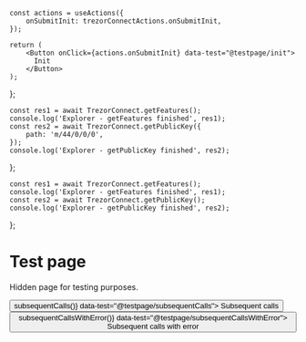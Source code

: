 

    const actions = useActions({
        onSubmitInit: trezorConnectActions.onSubmitInit,
    });

    return (
        <Button onClick={actions.onSubmitInit} data-test="@testpage/init">
          Init
        </Button>
    );

};

    const res1 = await TrezorConnect.getFeatures();
    console.log('Explorer - getFeatures finished', res1);
    const res2 = await TrezorConnect.getPublicKey({
        path: 'm/44/0/0/0',
    });
    console.log('Explorer - getPublicKey finished', res2);
};

    const res1 = await TrezorConnect.getFeatures();
    console.log('Explorer - getFeatures finished', res1);
    const res2 = await TrezorConnect.getPublicKey();
    console.log('Explorer - getPublicKey finished', res2);
};

# Test page

Hidden page for testing purposes.

<InitButton />
<Button onClick={() => subsequentCalls()} data-test="@testpage/subsequentCalls">
    Subsequent calls
</Button>
<Button onClick={() => subsequentCallsWithError()} data-test="@testpage/subsequentCallsWithError">
    Subsequent calls with error
</Button>
